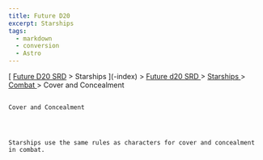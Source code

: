 ```yaml
---
title: Future D20
excerpt: Starships
tags:
  - markdown
  - conversion
  - Astro
---
```







[
[Future D20 SRD]( / ) > Starships
     ](-index)
     >
     [
      Future d20 SRD
     ](future-d20-srd-index)
     >
     [
      Starships
     ](future-d20-srd-starships-index)
     >
     [
      Combat
     ](future-d20-srd-starships-combat-index)
     > Cover and Concealment
    




## 
    Cover and Concealment
   



    Starships use the same rules as characters for cover and concealment in combat.
   





